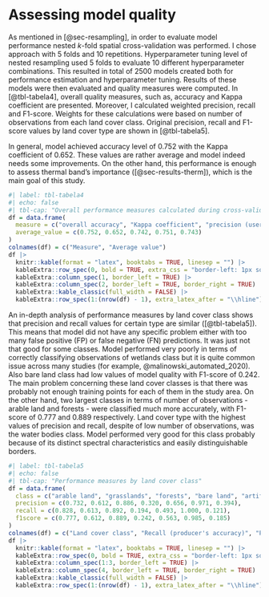 # Assessing model quality {#sec-results-eval}

As mentioned in [@sec-resampling], in order to evaluate model performance nested *k*-fold spatial cross-validation was performed.
I chose approach with 5 folds and 10 repetitions.
Hyperparameter tuning level of nested resampling used 5 folds to evaluate 10 different hyperparameter combinations.
This resulted in total of 2500 models created both for performance estimation and hyperparameter tuning.
Results of these models were then evaluated and quality measures were computed.
In [@tbl-tabela4], overall quality measures, such as, accuracy and Kappa coefficient are presented.
Moreover, I calculated weighted precision, recall and F1-score.
Weights for these calculations were based on number of observations from each land cover class.
Original precision, recall and F1-score values by land cover type are shown in [@tbl-tabela5].

In general, model achieved accuracy level of 0.752 with the Kappa coefficient of 0.652.
These values are rather average and model indeed needs some improvements.
On the other hand, this performance is enough to assess thermal band's importance ([@sec-results-therm]), which is the main goal of this study.

```r
#| label: tbl-tabela4
#| echo: false
#| tbl-cap: "Overall performance measures calculated during cross-validation/resampling process"
df = data.frame(
  measure = c("overall accuracy", "Kappa coefficient", "precision (user's accuracy)", "recall (producer's accuracy)", "weighted F1-score"),
  average_value = c(0.752, 0.652, 0.742, 0.751, 0.743)
)
colnames(df) = c("Measure", "Average value")
df |>
  knitr::kable(format = "latex", booktabs = TRUE, linesep = "") |> 
  kableExtra::row_spec(0, bold = TRUE, extra_css = "border-left: 1px solid grey; border-right: 1px solid grey") |>
  kableExtra::column_spec(1, border_left = TRUE) |>
  kableExtra::column_spec(2, border_left = TRUE, border_right = TRUE) |>
  kableExtra::kable_classic(full_width = FALSE) |>
  kableExtra::row_spec(1:(nrow(df) - 1), extra_latex_after = "\\hline")
```

An in-depth analysis of performance measures by land cover class shows that precision and recall values for certain type are similar ([@tbl-tabela5]).
This means that model did not have any specific problem either with too many false positive (FP) or false negative (FN) predictions.
It was just not that good for some classes.
Model performed very poorly in terms of correctly classifying observations of wetlands class but it is quite common issue across many studies (for example, @malinowski_automated_2020).
Also bare land class had low values of model quality with F1-score of 0.242.
The main problem concerning these land cover classes is that there was probably not enough training points for each of them in the study area.
On the other hand, two largest classes in terms of number of observations - arable land and forests - were classified much more accurately, with F1-score of 0.777 and 0.889 respectively.
Land cover type with the highest values of precision and recall, despite of low number of observations, was the water bodies class.
Model performed very good for this class probably because of its distinct spectral characteristics and easily distinguishable borders.

```r
#| label: tbl-tabela5
#| echo: false
#| tbl-cap: "Performance measures by land cover class"
df = data.frame(
  class = c("arable land", "grasslands", "forests", "bare land", "artificial land", "water bodies", "wetlands"),
  precision = c(0.732, 0.612, 0.886, 0.320, 0.656, 0.971, 0.394),
  recall = c(0.828, 0.613, 0.892, 0.194, 0.493, 1.000, 0.121),
  f1score = c(0.777, 0.612, 0.889, 0.242, 0.563, 0.985, 0.185)
)
colnames(df) = c("Land cover class", "Recall (producer's accuracy)", "Precision (user's accuracy)", "F1-score")
df |>
  knitr::kable(format = "latex", booktabs = TRUE, linesep = "") |> 
  kableExtra::row_spec(0, bold = TRUE, extra_css = "border-left: 1px solid grey; border-right: 1px solid grey") |>
  kableExtra::column_spec(1:3, border_left = TRUE) |>
  kableExtra::column_spec(4, border_left = TRUE, border_right = TRUE) |>
  kableExtra::kable_classic(full_width = FALSE) |>
  kableExtra::row_spec(1:(nrow(df) - 1), extra_latex_after = "\\hline")
```
